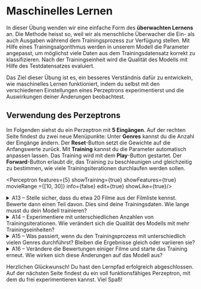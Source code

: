 
<div className="z-10 relative">

# Maschinelles Lernen

In dieser Übung wenden wir eine einfache Form des **überwachten Lernens** an. Die Methode heisst so, weil wir als menschliche Überwacher die Ein- als auch Ausgaben während dem Trainingsprozess zur Verfügung stellen. Mit Hilfe eines Trainingsalgorithmus werden in unserem Modell die Parameter angepasst, um möglichst viele Daten aus dem Trainingsdatensatz korrekt zu klassifizieren. Nach der Trainingseinheit wird die Qualität des Modells mit Hilfe des Testdatensatzes evaluiert.

Das Ziel dieser Übung ist es, ein besseres Verständnis dafür zu entwickeln, wie maschinelles Lernen funktioniert, indem du selbst mit den verschiedenen Einstellungen eines Perzeptrons experimentierst und die Auswirkungen deiner Änderungen beobachtest.


## Verwendung des Perzeptrons
Im Folgenden siehst du ein Perzeptron mit **5 Eingängen**. Auf der rechten Seite findest du zwei neue Menüpunkte: Unter **Genres** kannst du die Anzahl der Eingänge ändern. Der **Reset**-Button setzt die Gewichte auf die Anfangswerte zurück. Mit **Training** kannst du die Parameter automatisch anpassen lassen. Das Training wird mit dem **Play**-Button gestartet. Der **Forward**-Button erlaubt dir, das Training zu beschleunigen und gleichzeitig zu bestimmen, wie viele Trainingsiterationen durchlaufen werden sollen.


</div>

<Perceptron features={5} showTraining={true} showFeatures={true} movieRange ={[10, 30]} info={false} edit={true} showLike={true}/>

<div className="z-10 relative">

<details>
<summary className="cursor-pointer" style={{fontWeight: "bold"}}>A13 – Stelle sicher, dass du etwa 20 Filme aus der Filmliste kennst. Bewerte dann einen Teil davon. Dies sind deine Trainingsdaten. Wie lange musst du dein Modell trainieren?</summary>
Die Trainingsdauer hängt von verschiedenen Faktoren ab. Falls es Filme mit gleicher Merkmalsausprägung gibt, die unterschiedlich bewertet wurden, kann das Training unendlich lange dauern, da das Modell versucht, eine nicht erreichbare Perfektion zu erzielen.
</details>

<div className="z-10 relative">

<details>
<summary className="cursor-pointer" style={{fontWeight: "bold"}}>A14 – Experimentiere mit unterschiedlichen Anzahlen von Trainingsiterationen. Wie verändert sich die Qualität des Modells mit mehr Trainingseinheiten?</summary>
Die Beobachtung des Einflusses der Anzahl der Trainingsiterationen auf die Modellqualität ist ein wichtiger Aspekt des maschinellen Lernens. Beachte, dass es ein Punkt gibt, an dem mehr Training nicht unbedingt zu einer Verbesserung der Modellqualität führt. Dieses Phänomen wird als Overfitting bezeichnet.
</details>

<details>
<summary className="cursor-pointer" style={{fontWeight: "bold"}}>A15 – Was passiert, wenn du den Trainingsprozess mit unterschiedlich vielen Genres durchführst? Bleiben die Ergebnisse gleich oder variieren sie?</summary>
Durch die Variation der Anzahl der Genres kannst du untersuchen, wie sich die Komplexität der Eingabedaten auf den Trainingsprozess und die Vorhersagegenauigkeit des Modells auswirkt.
</details>

<details>
<summary className="cursor-pointer" style={{fontWeight: "bold"}}>A16 – Verändere die Bewertungen einiger Filme und starte das Training erneut. Wie wirken sich diese Änderungen auf das Modell aus?</summary>
Indem du die Bewertungen von Filmen änderst und das Modell erneut trainierst, kannst du erkennen, wie empfindlich das Modell auf Änderungen in den Trainingsdaten reagiert. Dies kann dir dabei helfen, ein besseres Verständnis für das maschinelle Lernen und seine Herausforderungen zu entwickeln.
</details>

</div>


Herzlichen Glückwunsch! Du hast den Lernpfad erfolgreich abgeschlossen. Auf der nächsten Seite findest du ein voll funktionsfähiges Perzeptron, mit dem du frei experimentieren kannst. Viel Spaß!

</div>